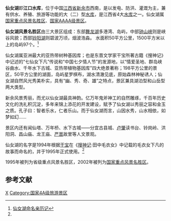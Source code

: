 {{Infobox Reservoir
|name  = 江口水库
|nickname  = 仙女湖
|image  =
|image_caption = 
|map  = Xiannvhu.svg
|map_caption = 
|pushpin_map = China
|pushpin_map_caption = 新余市仙女湖在中国的位置
|code  = BFH10E00832
|class  = 大（二）型[[水库|水库]]
|location_of_reservoir = [[江西省|江西省]][[新余市|新余市]][[渝水区|渝水区]]、[[分宜县|分宜县]]
|location_of_dam = [[渝水区|渝水区]][[河下镇|河下镇]]江口
|inflow  = [[袁水|袁水]]、[[松山河|松山河]]
|outflow  = [[袁水|袁水]]、[[袁惠渠|袁惠渠]]
|catchment_area = 3900
|reservoir_area = 56.70
|mean_depth = 24.50
|maximum_depth = 
|flood_level = 
|normal_water_level = 68
|dead_water_level = 
|water_quality = 
|island  = 97个（1500平方米以上）
|maximum_storage_capacity = 
|normal_storage_capacity = 3.46亿
|dead_storage_capacity = 
|elevation_of_dam = 
|height_of_dam = 
|length_of_dam = 
|width_of_dam = 
|installed_capacity = 
|irrigated_area = 
|start  = 1958年
|complete  = 1964年
|cost  = 
|emigrate  = 
|latd = 27
|latm = 44
|lats = 02
|latNS = N
|longd = 114
|longm = 49
|longs = 41
|longEW = E
|website = 
|footnotes = 主要资料来源：<ref>{{Cite web |url=http://www.tsdh.net/%E6%B0%B4%E5%88%A9%E6%96%87%E7%8C%AE%E6%B1%87%E7%BC%96/PDF%E6%96%87%E6%A1%A3/%E4%B8%AD%E5%9B%BD%E6%B0%B4%E5%BA%93%E5%90%8D%E7%A7%B0%E4%BB%A3%E7%A0%81.pdf |title=中国水库名称代码 |accessdate=2020-12-16 |archive-date=2015-05-05 |archive-url=https://web.archive.org/web/20150505182029/http://www.tsdh.net/%E6%B0%B4%E5%88%A9%E6%96%87%E7%8C%AE%E6%B1%87%E7%BC%96/PDF%E6%96%87%E6%A1%A3/%E4%B8%AD%E5%9B%BD%E6%B0%B4%E5%BA%93%E5%90%8D%E7%A7%B0%E4%BB%A3%E7%A0%81.pdf |dead-url=yes }}</ref><ref>[http://www.jxsl.gov.cn/upload//20090429040716281.doc 江西省大型水库]{{dead link|date=2017年11月 |bot=InternetArchiveBot |fix-attempted=yes }}</ref><ref>{{cite journal |title=放权搞活 扭亏为盈——江口水库经营管理调查 |author=李达 |journal=江西农业科技 |year=1988 |volume= |issue=4 |pages= |url=http://www.cnki.com.cn/Article/CJFDTOTAL-JXNK198804023.htm |access-date=2010-09-22 |archive-date=2019-09-23 |archive-url=https://web.archive.org/web/20190923192246/http://www.cnki.com.cn/Article/CJFDTOTAL-JXNK198804023.htm |dead-url=no }}</ref><ref>{{cite journal |title=江西江口水库防洪调度策略分析 |author=谢兆晋 |journal=新世纪 新机遇 新挑战——知识创新和高新技术产业发展（下册） |year=2001 |volume= |issue= |pages= |url=http://cpfd.cnki.com.cn/Article/CPFDTOTAL-DIDD200109003265.htm |access-date=2010-09-22 |archive-date=2019-09-14 |archive-url=https://web.archive.org/web/20190914222352/http://cpfd.cnki.com.cn/Article/CPFDTOTAL-DIDD200109003265.htm |dead-url=no }}</ref>
}}
'''仙女湖'''即'''江口水库'''，位于中国[[江西省|江西省]][[新余市|新余市]]西南，是以发电、防洪、灌溉为主，兼有供水、养殖、旅游等功能的大（二）型[[水库|水库]]，是江西省4大[[水库|水库]]之一。仙女湖属[[国家重点风景名胜区|国家重点风景名胜区]]、[[国家AAAA级景区|国家AAAA级景区]]。

'''仙女湖风景名胜区'''由三大景区组成：东部[[舞龙湖|舞龙湖]]多港湾、岛屿，中部[[钟山峡|钟山峡]]则是峡谷风貌；西部[[铃阳湖|铃阳湖]]则碧波万顷，烟波浩淼。 水面积50平方公里，1500平方米以上的岛屿97个。<ref name="仙女湖命名亲历记">[http://www.xinyu.gov.cn/message/index.php?do=bbs_C&TypeID=11204 仙女湖命名亲历记]{{dead link|date=2017年11月 |bot=InternetArchiveBot |fix-attempted=yes }}</ref>

仙女湖属亚洲最大的亚热带树种基因库；也是东晋文学家干宝所著古籍《搜神记》中记述的“七仙女下凡”传说和“中国七夕情人节”的发源地，以“情爱圣地、群岛峡谷曲水、千年水下古城、亚热带植物基因库”四大绝景著称；198平方公里的景区，50平方公里的湖面，岛屿星罗棋布，湖水清澈见底，原始森林神秘诱人；仙女湖自然风光秀美朴实，具有“幽、秀、奇、雄”之特点，景区兼具湖泊型和山岳型两大类型。

新余风景秀丽，而尤以仙女湖最具神韵。亿万年鬼斧神工的自然雕琢，千百年历史文化的洗礼积沉淀，多年来锦上添花的开发建设，赋予了仙女湖以秀丽之容和金玉之质。孔子曰：智者乐水，仁者乐山。而于仙女湖而言，山因水秀，山水相依，如梦如幻……

景区内还有闻仙塔、万年桥、水下古城——分宜古县城、[[卢肇|卢肇]]读书台、铃岗岭、洪阳洞、昌山庙、龙王庙、[[严嵩|严嵩]]故里等人文景观。

仙女湖的名字是1994年根据[[干宝|干宝]]在《[[搜神记|搜神记]]·田中毛衣女》中记载的毛衣女下凡的故事而命名的，并于1995年正式使用。<ref name="仙女湖命名亲历记"></ref>

1995年被列为省级重点风景名胜区，2002年被列为[[国家重点风景名胜区|国家重点风景名胜区]]。

==参考文献==
{{reflist}}

{{Jiangxi Reservoir}}
[[Category:新余水库|X]]
[[Category:国家4A级旅游景区|Category:国家4A级旅游景区]]